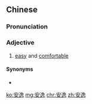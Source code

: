 ==Chinese==
{{zh-forms}}

===Pronunciation===
{{zh-pron
|m=ānyì
|m-s=ngan1yi2
|c=on1 jat6
|cat=a
}}

===Adjective===
{{zh-adj}}

# [[easy]] and [[comfortable]]

====Synonyms====
* {{zh-l|舒服}}

[[ko:安逸]]
[[mg:安逸]]
[[chr:安逸]]
[[zh:安逸]]